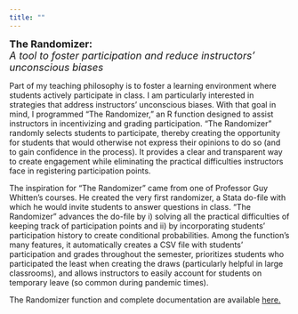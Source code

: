 ```yaml
---
title: ""
---
```


<p><font size="4">**The Randomizer:**<br>
*A tool to foster participation and reduce instructors' unconscious biases*</font></p>

Part of my teaching philosophy is to foster a learning environment where students actively participate in class. I am particularly interested in strategies that address instructors' unconscious biases. With that goal in mind, I programmed "The Randomizer," an R function designed to assist instructors in incentivizing and grading participation. "The Randomizer" randomly selects students to participate, thereby creating the opportunity for students that would otherwise not express their opinions to do so (and to gain confidence in the process). It provides a clear and transparent way to create engagement while eliminating the practical difficulties instructors face in registering participation points. 

The inspiration for "The Randomizer" came from one of Professor Guy Whitten's courses. He created the very first randomizer, a Stata do-file with which he would invite students to answer questions in class. "The Randomizer" advances the do-file by i) solving all the practical difficulties of keeping track of participation points and ii) by incorporating students' participation history to create conditional probabilities. Among the function's many features, it automatically creates a CSV file with students' participation and grades throughout the semester, prioritizes students who participated the least when creating the draws (particularly helpful in large classrooms), and allows instructors to easily account for students on temporary leave (so common during pandemic times).


The Randomizer function and complete documentation are available <a href="https://github.com/andrea-junqueira/TheRandomizer" target="_blank">here.</a>
